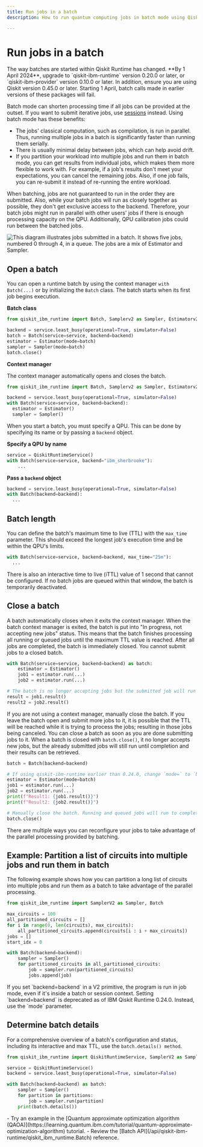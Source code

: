 ```yaml
---
title: Run jobs in a batch
description: How to run quantum computing jobs in batch mode using Qiskit Runtime.

---
```


# Run jobs in a batch


<Admonition type="caution" title="Important">
The way batches are started within Qiskit Runtime has changed. **By 1 April 2024**, upgrade to `qiskit-ibm-runtime` version 0.20.0 or later, or `qiskit-ibm-provider` version 0.10.0 or later. In addition, ensure you are using Qiskit version 0.45.0 or later. Starting 1 April, batch calls made in earlier versions of these packages will fail.
</Admonition>

Batch mode can shorten processing time if all jobs can be provided at the outset. If you want to submit iterative jobs, use [sessions](sessions) instead.  Using batch mode has these benefits:

-  The jobs' classical computation, such as compilation, is run in parallel. Thus, running multiple jobs in a batch is significantly faster than running them serially.
-  There is usually minimal delay between jobs, which can help avoid drift.
-  If you partition your workload into multiple jobs and run them in batch mode, you can get results from individual jobs, which makes them more flexible to work with.  For example, if a job's results don't meet your expectations, you can cancel the remaining jobs. Also, if one job fails, you can re-submit it instead of re-running the entire workload.

<Admonition type="note">
    When batching, jobs are not guaranteed to run in the order they are submitted. Also, while your batch jobs will run as closely together as possible, they don't get exclusive access to the backend. Therefore, your batch jobs might run in parallel with other users' jobs if there is enough processing capacity on the QPU. Additionally, QPU calibration jobs could run between the batched jobs.
</Admonition>

![This diagram illustrates jobs submitted in a batch.  It shows five jobs, numbered 0 through 4, in a queue. The jobs are a mix of Estimator and Sampler.](/images/guides/batch.png 'Figure 1: Batch execution')

## Open a batch

You can open a runtime batch by using the context manager `with Batch(...)` or by initializing the `Batch`
class. The batch starts when its first job begins execution.


**Batch class**

``` python
from qiskit_ibm_runtime import Batch, Samplerv2 as Sampler, Estimatorv2 as Estimator

backend = service.least_busy(operational=True, simulator=False)
batch = Batch(service=service, backend=backend)
estimator = Estimator(mode=batch)
sampler = Sampler(mode=batch)
batch.close()
```


**Context manager**

The context manager automatically opens and closes the batch.

``` python
from qiskit_ibm_runtime import Batch, Samplerv2 as Sampler, Estimatorv2 as Estimator

backend = service.least_busy(operational=True, simulator=False)
with Batch(service=service, backend=backend):
  estimator = Estimator()
  sampler = Sampler()
```

When you start a batch,  you must specify a QPU. This can be done by specifying its name or by passing a `backend` object.

**Specify a QPU by name**

``` python
service = QiskitRuntimeService()
with Batch(service=service, backend="ibm_sherbrooke"):
    ...
```

**Pass a `backend` object**

``` python
backend = service.least_busy(operational=True, simulator=False)
with Batch(backend=backend):
  ...
```

<span id="specify-batch-length"></span>
## Batch length

You can define the batch's maximum time to live (TTL) with the `max_time` parameter. This should exceed the longest job's execution time and be within the QPU's limits.

``` python
with Batch(service=service, backend=backend, max_time="25m"):
  ...
```

There is also an interactive time to live (iTTL) value of 1 second that cannot be configured.  If no batch jobs are queued within that window, the batch is temporarily deactivated.

<span id="close"></span>
## Close a batch

A batch automatically closes when it exits the context manager. When the batch context manager is exited, the batch is put into "In progress, not accepting new jobs" status. This means that the batch finishes processing all running or queued jobs until the maximum TTL value is reached. After all jobs are completed, the batch is immediately closed. You cannot submit jobs to a closed batch.

``` python
with Batch(service=service, backend=backend) as batch:
    estimator = Estimator()
    job1 = estimator.run(...)
    job2 = estimator.run(...)

# The batch is no longer accepting jobs but the submitted job will run to completion.
result = job1.result()
result2 = job2.result()
```

If you are not using a context manager, manually close the batch.  If you leave the batch open and submit more jobs to it, it is possible that the TTL will be reached while it is trying to process the jobs; resulting in those jobs being canceled. You can close a batch as soon as you are done submitting jobs to it. When a batch is closed with `batch.close()`, it no longer accepts new jobs, but the already submitted jobs will still run until completion and their results can be retrieved.

``` python
batch = Batch(backend=backend)

# If using qiskit-ibm-runtime earlier than 0.24.0, change `mode=` to `batch=`
estimator = Estimator(mode=batch)
job1 = estimator.run(...)
job2 = estimator.run(...)
print(f"Result1: {job1.result()}")
print(f"Result2: {job2.result()}")

# Manually close the batch. Running and queued jobs will run to completion.
batch.close()
```


There are multiple ways you can reconfigure your jobs to take advantage of the parallel processing provided by batching.

<span id="partition"></span>
## Example: Partition a list of circuits into multiple jobs and run them in batch

The following example shows how you can partition a long list of circuits into multiple jobs and run them as a batch to take advantage of the parallel processing.

 ```python
 from qiskit_ibm_runtime import SamplerV2 as Sampler, Batch

 max_circuits = 100
 all_partitioned_circuits = []
 for i in range(0, len(circuits), max_circuits):
     all_partitioned_circuits.append(circuits[i : i + max_circuits])
 jobs = []
 start_idx = 0

 with Batch(backend=backend):
     sampler = Sampler()
     for partitioned_circuits in all_partitioned_circuits:
         job = sampler.run(partitioned_circuits)
         jobs.append(job)
 ```


<Admonition type="caution">
    If you set `backend=backend` in a V2 primitive, the program is run in job mode, even if it's inside a batch or session context. Setting `backend=backend` is deprecated as of IBM Qiskit Runtime 0.24.0.  Instead, use the `mode` parameter.
</Admonition>

<span id="batch-details"></span>
## Determine batch details

For a comprehensive overview of a batch's configuration and status, including its interactive and max TTL, use the  `batch.details() method`.

``` python
from qiskit_ibm_runtime import QiskitRuntimeService, SamplerV2 as Sampler

service = QiskitRuntimeService()
backend = service.least_busy(operational=True, simulator=False)

with Batch(backend=backend) as batch:
    sampler = Sampler()
    for partition in partitions:
        job = sampler.run(partition)
    print(batch.details())
```



<Admonition type="tip" title="Recommendations">
  - Try an example in the [Quantum approximate optimization algorithm (QAOA)](https://learning.quantum.ibm.com/tutorial/quantum-approximate-optimization-algorithm) tutorial.
  - Review the [Batch API](/api/qiskit-ibm-runtime/qiskit_ibm_runtime.Batch) reference.
</Admonition>